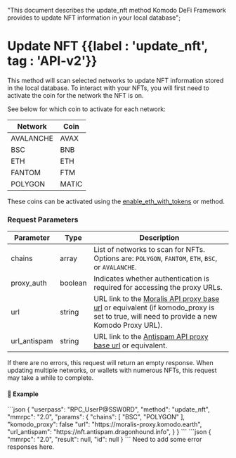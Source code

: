   "This document describes the update_nft method Komodo DeFi Framework provides to update NFT information in your local database";

# Update NFT {{label : 'update_nft', tag : 'API-v2'}}

This method will scan selected networks to update NFT information stored in the local database.
To interact with your NFTs, you will first need to activate the coin for the network the NFT is on.

See below for which coin to activate for each network:

| Network   | Coin  |
| --------- | ----- |
| AVALANCHE | AVAX  |
| BSC       | BNB   |
| ETH       | ETH   |
| FANTOM    | FTM   |
| POLYGON   | MATIC |

These coins can be activated using the [enable\_eth\_with\_tokens](/komodo-defi-framework/api/v20/enable_eth_with_tokens/) or method.

### Request Parameters


| Parameter     | Type    | Description                                                                                                     |
| ------------- | ------- | --------------------------------------------------------------------------------------------------------------- |
| chains        | array   | List of networks to scan for NFTs. Options are: `POLYGON`, `FANTOM`, `ETH`, `BSC`, or `AVALANCHE`.              |
| proxy\_auth   | boolean | Indicates whether authentication is required for accessing the proxy URLs.                                      |
| url           | string  | URL link to the [Moralis API proxy base url](https://moralis-proxy.komodo.earth) or equivalent (if komodo_proxy is set to true, will need to provide a new Komodo Proxy URL).               |
| url\_antispam | string  | URL link to the [Antispam API proxy base url](https://nft.antispam.dragonhound.info) or equivalent.             |


<Note>
  If there are no errors, this request will return an empty response.
  When updating multiple networks, or wallets with numerous NFTs, this request may take a while to complete.
</Note>

#### 📌 Example

<CodeGroup title="Update NFT" tag="POST" label="update_nft" mm2MethodDecorate="true">
  ```json
  {
    "userpass": "RPC_UserP@SSW0RD",
    "method": "update_nft",
    "mmrpc": "2.0",
    "params": {
      "chains": [ 
        "BSC",
        "POLYGON"
      ],
      "komodo_proxy": false
      "url": "https://moralis-proxy.komodo.earth",
      "url_antispam": "https://nft.antispam.dragonhound.info",
    }
  }
  ```
</CodeGroup>

<CollapsibleSection expandedText="Hide Response" collapsedText="Show Response">
  ```json
  {
  	"mmrpc": "2.0",
  	"result": null,
  	"id": null
  }
  ```
</CollapsibleSection>

<DevComment>
  Need to add some error responses here.
</DevComment>
